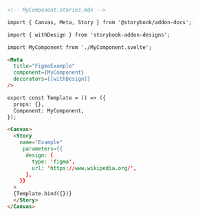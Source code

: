 ```md
<!-- MyComponent.stories.mdx -->

import { Canvas, Meta, Story } from '@storybook/addon-docs';

import { withDesign } from 'storybook-addon-designs';

import MyComponent from './MyComponent.svelte';

<Meta
  title="FigmaExample"
  component={MyComponent}
  decorators={[withDesign]}
/>

export const Template = () => ({
  props: {},
  Component: MyComponent,
});

<Canvas>
  <Story
    name="Example"
     parameters={{
      design: {
        type: 'figma',
        url: 'https://www.wikipedia.org/',
      },
    }}
  >
  {Template.bind({})}
  </Story>
</Canvas>
```